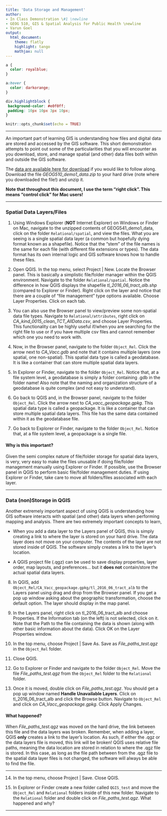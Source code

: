 ```yaml
---
title: 'Data Storage and Management'
author:
- In Class Demonstration \#1 \newline
- GEOG 510, GIS & Spatial Analysis for Public Health \newline
- Varun Goel
output:
  html_document:
    theme: flatly
    highlight: tango
    mathjax: null
---
```


```css
a {
  color: royalblue;
}

a:hover {
  color: darkorange;
}

div.highlightblock { 
 background-color: #e0f0ff; 
 padding: 10px 10px 3px 10px;
}
```

```r
knitr::opts_chunk$set(echo = TRUE)
```

------------------------------------------------------------------------

An important part of learning GIS is understanding how files and digital data are stored and accessed by the GIS software. This short demonstration attempts to point out some of the particularities that you will encounter as you download, store, and manage spatial (and other) data files both within and outside the GIS software.

The [data are available here for download](https://drive.google.com/file/d/156_nkg50wXw_ns0q5h-g4RWxfGw-PwpG/view?usp=share_link){target="_blank"} if you would like to follow along. Download the file *GEOG510_demo1_data.zip* to your hard drive (note where you downloaded the file!) and unzip it.

**Note that throughout this document, I use the term "right click". This means "control click" for Mac users!**

------------------------------------------------------------------------

### Spatial Data Layers/Files

1.  Using Windows Explorer (**NOT** Internet Explorer) on Windows or Finder on Mac, navigate to the unzipped contents of GEOG541_demo1_data, click on the folder `Relational/spatial`, and view the files. What you are seeing is a single spatial data layer (a common but hopefully dying format known as a shapefile). Notice that the “stem” of the file names is the same for each file (with different file extensions or types). The data format has its own internal logic and GIS software knows how to handle these files.

2.  Open QGIS. In the top menu, select Project \| New. Locate the Browser panel. This is basically a simplistic file/folder manager within the QGIS environment. Navigate to the folder `Relational/spatial`. Notice the difference in how QGIS displays the shapefile *tl_2016_06_tract_alb.shp* (compared to Explorer or Finder). Right click on the layer and notice that there are a couple of “file management” type options available. Choose Layer Properties. Click on each tab.

3.  You can also use the Browser panel to view/preview some non-spatial data file types. Navigate to `Relational/attributes`, right click on *CA_kind_0015_clean_TCT_AllData.csv*, and choose Layer Properties. This functionality can be highly useful if/when you are searching for the right file to use or if you have multiple csv files and cannot remember which one you need to work with.

4.  Now, in the Browser panel, navigate to the folder `Object_Rel`. Click the arrow next to *CA_Vacc.gdb* and note that it contains multiple layers (one spatial, one non-spatial). This spatial data type is called a geodatabase. It is like a container that can store multiple spatial data layers.

5.  In Explorer or Finder, navigate to the folder `Object_Rel`. Notice that, at a file system level, a geodatabase is simply a folder containing .gdb in the folder name! Also note that the naming and organization structure of a geodatabase is quite complex (and not easy to understand).

6.  Go back to QGIS and, in the Browser panel, navigate to the folder `Object_Rel`. Click the arrow next to *CA_vacc_geopackage.gpkg*. This spatial data type is called a geopackage. It is like a container that can store multiple spatial data layers. This file has the same data contained within it as the geodatabase file.

7.  Go back to Explorer or Finder, navigate to the folder `Object_Rel`. Notice that, at a file system level, a geopackage is a single file.

::: highlightblock
#### Why is this important?

Given the semi complex nature of file/folder storage for spatial data layers, is very, very easy to make the files unusable if doing file/folder management manually using Explorer or Finder. If possible, use the Browser panel in QGIS to perform basic file/folder management duties. If using Explorer or Finder, take care to move all folders/files associated with each layer.
:::

------------------------------------------------------------------------

### Data (non)Storage in QGIS

Another extremely important aspect of using QGIS is understanding how GIS software interacts with spatial (and other) data layers when performing mapping and analysis. There are two extremely important concepts to learn,

-   When you add a data layer to the Layers panel of QGIS, this is simply creating a link to where the layer is stored on your hard drive. The data layer does not move on your computer. The contents of the layer are not stored inside of QGIS. The software simply creates a link to the layer's location.

-   A QGIS project file (.qgz) can be used to save display properties, layer order, map layouts, and preferences... but it **does not** contain/store the actual spatial data layers.

8.  In QGIS, add `Object_Rel/CA_Vacc_geopackage.gpkg/tl_2016_06_tract_alb` to the Layers panel using drag and drop from the Browser panel. If you get a pop up window asking about the geographic transformation, choose the default option. The layer should display in the map panel.

9.  In the Layers panel, right click on tl_2016_06_tract_alb and choose Properties. If the Information tab (on the left) is not selected, click on it. Note that the Path to the file containing the data is shown (along with other basic information about the data). Click OK on the Layer Properties window.

10. In the top menu, choose Project \| Save As. Save as *File_paths_test.qgz* in the `Object_Rel` folder.

11. Close QGIS.

12. Go to Explorer or Finder and navigate to the folder `Object_Rel`. Move the file *File_paths_test.qgz* from the `Object_Rel` folder to the `Relational` folder.

13. Once it is moved, double click on *File_paths_test.qgz*. You should get a pop up window named **Handle Unavailable Layers**. Click on tl_2016_06_tract_alb and click the Browse button. Navigate to `Object_Rel` and click on *CA_Vacc_geopackage.gpkg*. Click Apply Changes.

::: highlightblock
#### What happened?

When *File_paths_test.qgz* was moved on the hard drive, the link between this file and the data layers was broken. Remember, when adding a layer, QGIS **only** creates a link to the layer's location. As such, if either the .qgz or the data layers file is moved, this link will be broken! QGIS uses relative file paths, meaning the data location are stored in relation to where the .qgz file is stored. In this case, as long as the file path between from the .qgz file to the spatial data layer files is not changed, the software will always be able to find the file.
:::

------------------------------------------------------------------------

14. In the top menu, choose Project \| Save. Close QGIS.

15. In Explorer or Finder create a new folder called `QGIS_test` and move the `Object_Rel` and `Relational` folders inside of this new folder. Navigate to the `Relational` folder and double click on *File_paths_test.qgz*. What happened and why?

------------------------------------------------------------------------

